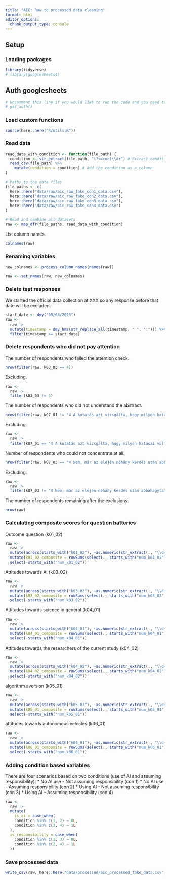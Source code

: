 ```yaml
---
title: "AIC: Raw to processed data cleaning"
format: html
editor_options: 
  chunk_output_type: console
---
```


## Setup
### Loading packages

```r
library(tidyverse)
# library(googlesheets4)
```

## Auth googlesheets

```r
# Uncomment this line if you would like to run the code and you need to connect R to your Drive
# gs4_auth()
```

### Load custom functions

```r
source(here::here("R/utils.R"))
```

### Read data

```r
read_data_with_condition <- function(file_path) {
  condition <- str_extract(file_path, "(?<=con)\\d+") # Extract condition number
  read_csv(file_path) %>%
    mutate(condition = condition) # Add the condition as a column
}

# Paths to the data files
file_paths <- c(
  here::here("data/raw/aic_raw_fake_con1_data.csv"),
  here::here("data/raw/aic_raw_fake_con2_data.csv"),
  here::here("data/raw/aic_raw_fake_con3_data.csv"),
  here::here("data/raw/aic_raw_fake_con4_data.csv")
)

# Read and combine all datasets
raw <- map_dfr(file_paths, read_data_with_condition)
```

List column names.

```r
colnames(raw)
```

### Renaming variables

```r
new_colnames <- process_column_names(names(raw))

raw <- set_names(raw, new_colnames)
```

### Delete test responses

We started the official data collection at XXX so any response before that date will be excluded.

```r
start_date <- dmy("09/08/2023")
raw <-
  raw |> 
  mutate(timestamp = dmy_hms(str_replace_all(timestamp, " ", ":"))) %>%
  filter(timestamp >= start_date)
```

### Delete respondents who did not pay attention

The number of respondents who failed the attention check.

```r
nrow(filter(raw, k03_03 == 4))
```

Excluding.

```r
raw <-
  raw |> 
  filter(k03_03 != 4)
```

The number of respondents who did not understand the abstract.

```r
nrow(filter(raw, k07_01 != "4 A kutatás azt vizsgálta, hogy milyen hatásai voltak egy iskolai elhízás-megelőzési programnak."))
```

Excluding.

```r
raw <-
  raw |> 
  filter(k07_01 == "4 A kutatás azt vizsgálta, hogy milyen hatásai voltak egy iskolai elhízás-megelőzési programnak.")
```

Number of respondents who could not concentrate at all.

```r
nrow(filter(raw, k07_03 == "4 Nem, már az elején néhány kérdés után abbahagytam a pontos értelmezést."))
```

Excluding.

```r
raw <-
  raw |> 
  filter(k07_03 != "4 Nem, már az elején néhány kérdés után abbahagytam a pontos értelmezést.")
```

The number of respondents remaining after the exclusions.

```r
nrow(raw)
```

### Calculating composite scores for question batteries

Outcome question (k01_02)

```r
raw <-
  raw |> 
  mutate(across(starts_with("k01_02"), ~as.numeric(str_extract(., "\\d+")), .names = "num_{.col}")) %>%
  mutate(k01_02_composite = rowSums(select(., starts_with("num_k01_02")), na.rm = TRUE)) %>%
  select(-starts_with("num_k01_02"))
```

Attitudes towards AI (k03_02)

```r
raw <-
  raw |> 
  mutate(across(starts_with("k03_02"), ~as.numeric(str_extract(., "\\d+")), .names = "num_{.col}")) %>%
  mutate(k03_02_composite = rowSums(select(., starts_with("num_k03_02")), na.rm = TRUE)) %>%
  select(-starts_with("num_k03_02"))
```

Attitudes towards science in general (k04_01)

```r
raw <-
  raw |> 
  mutate(across(starts_with("k04_01"), ~as.numeric(str_extract(., "\\d+")), .names = "num_{.col}")) %>%
  mutate(k04_01_composite = rowSums(select(., starts_with("num_k04_01")), na.rm = TRUE)) %>%
  select(-starts_with("num_k04_01"))
```

Attitudes towards the researchers of the current study (k04_02)

```r
raw <-
  raw |> 
  mutate(across(starts_with("k04_02"), ~as.numeric(str_extract(., "\\d+")), .names = "num_{.col}")) %>%
  mutate(k04_02_composite = rowSums(select(., starts_with("num_k04_02")), na.rm = TRUE)) %>%
  select(-starts_with("num_k04_02"))
```

algorithm aversion (k05_01)

```r
raw <-
  raw |> 
  mutate(across(starts_with("k05_01"), ~as.numeric(str_extract(., "\\d+")), .names = "num_{.col}")) %>%
  mutate(k05_01_composite = rowSums(select(., starts_with("num_k05_01")), na.rm = TRUE)) %>%
  select(-starts_with("num_k05_01"))
```

attitudes towards autonomous vehicles (k06_01)

```r
raw <-
  raw |> 
  mutate(across(starts_with("k06_01"), ~as.numeric(str_extract(., "\\d+")), .names = "num_{.col}")) %>%
  mutate(k06_01_composite = rowSums(select(., starts_with("num_k06_01")), na.rm = TRUE)) %>%
  select(-starts_with("num_k06_01"))
```

### Adding condition based variables

There are four scenarios based on two conditions (use of AI and assuming responsibility):
* No AI use - Not assuming responsibility (con 1)
* No AI use - Assuming responsibility (con 2)
* Using AI - Not assuming responsibility (con 3)
* Using AI - Assuming responsibility (con 4)

```r
raw <-
  raw |> 
  mutate(
    is_ai = case_when(
    condition %in% c(1, 2) ~ 0L,
    condition %in% c(3, 4) ~ 1L
  ),
  is_responsibility = case_when(
    condition %in% c(1, 3) ~ 0L,
    condition %in% c(2, 4) ~ 1L
  ))
```

### Save processed data

```r
write_csv(raw, here::here("data/processed/aic_processed_fake_data.csv"))
```

